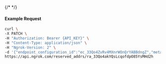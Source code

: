 {/* <!-- Code generated for API Clients. DO NOT EDIT. --> */}

#### Example Request
```bash
curl \
-X PATCH \
-H "Authorization: Bearer {API_KEY}" \
-H "Content-Type: application/json" \
-H "Ngrok-Version: 2" \
-d '{"endpoint_configuration_id":"ec_33Qo4ZvRv4MXnrWOnQrYABBdngZ","metadata":"{\"proto\": \"ssh\"}"}' \
https://api.ngrok.com/reserved_addrs/ra_33Qo4akYQsLcqofdpO85YsMHd2h
```